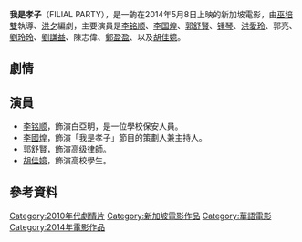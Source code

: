 {{多個問題|
{{expand|time=2016-01-14T16:49:33+00:00}}
{{unreferenced|time=2016-01-14T16:49:33+00:00}}
}}
'''我是孝子'''（FILIAL PARTY），是一齣在2014年5月8日上映的新加坡電影，由[[巫培雙|巫培雙]]執導、[[洪夕|洪夕]]編劇，主要演員是[[李铭顺|李铭顺]]、[[李國煌|李国煌]]、[[郭舒贤|郭舒賢]]、[[钟琴_(艺人)|锺琴]]、[[洪愛玲|洪愛玲]]、郭亮、[[劉玲玲|劉玲玲]]、[[劉謙益|劉謙益]]、陳志偉、[[鄭盈盈|鄭盈盈]]、以及[[胡佳嬑|胡佳嬑]]。

==劇情==
 

==演員==
*[[李铭顺|李铭顺]]，飾演白亞明，是一位學校保安人員。
*[[李國煌|李國煌]]，飾演「我是孝子」節目的策劃人兼主持人。
*[[郭舒賢|郭舒賢]]，飾演高级律師。
*[[胡佳嬑|胡佳嬑]]，飾演高校學生。

==參考資料==
{{reflist}}

{{電影台灣首播
|電視台={{flagicon|Taiwan}} 台灣 [[衛視電影台|衛視電影台]]
|播放檔次=週六晚間9點全台首播
|節目名稱=我是孝子
|日期=2015.01.17
}}

[[Category:2010年代劇情片|Category:2010年代劇情片]]
[[Category:新加坡電影作品|Category:新加坡電影作品]]
[[Category:華語電影|Category:華語電影]]
[[Category:2014年電影作品|Category:2014年電影作品]]
